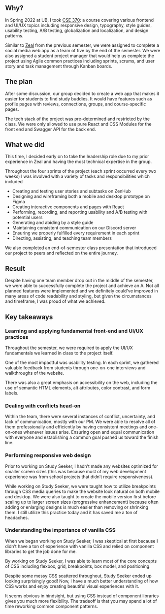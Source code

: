 ## Why?

In Spring 2022 at UB, I took [CSE 370](https://catalog.buffalo.edu/courses/index.php?abbr=CSE&num=370): a course covering various frontend and UI/UX topics including responsive design, typography, style guides, usability testing, A/B testing, globalization and localization, and design patterns.

Similar to [Zeal](https://www.tommychow.com/projects/zeal) from the previous semester, we were assigned to complete a social media web app as a team of five by the end of the semester. We were also assigned a student project manager that would help us complete the project using Agile common practices including sprints, scrums, and user story and task management through Kanban boards.

## The plan

After some discussion, our group decided to create a web app that makes it easier for students to find study buddies. It would have features such as profile pages with reviews, connections, groups, and course-specific pages.

The tech stack of the project was pre-determined and restricted by the class. We were only allowed to use pure React and CSS Modules for the front end and Swagger API for the back end.

## What we did

This time, I decided early on to take the leadership role due to my prior experience in Zeal and having the most technical expertise in the group.

Throughout the four sprints of the project (each sprint occurred every two weeks) I was involved with a variety of tasks and responsibilities which included

- Creating and testing user stories and subtasks on ZenHub
- Designing and wireframing both a mobile and desktop prototype on Figma
- Creating interactive components and pages with React
- Performing, recording, and reporting usability and A/B testing with potential users
- Generating and abiding by a style guide
- Maintaining consistent communication on our Discord server
- Ensuring we properly fulfilled every requirement in each sprint
- Directing, assisting, and teaching team members

We also completed an end-of-semester class presentation that introduced our project to peers and reflected on the entire journey.

## Result

Despite having one team member drop out in the middle of the semester, we were able to successfully complete the project and achieve an A. Not all planned features were implemented and we definitely could've improved in many areas of code readability and styling, but given the circumstances and timeframe, I was proud of what we achieved.

## Key takeaways

### Learning and applying fundamental front-end and UI/UX practices

Throughout the semester, we were required to apply the UI/UX fundamentals we learned in class to the project itself.

One of the most impactful was usability testing. In each sprint, we gathered valuable feedback from students through one-on-one interviews and walkthroughs of the website.

There was also a great emphasis on accessibility on the web, including the use of semantic HTML elements, alt attributes, color contrast, and form labels.

### Dealing with conflicts head-on

Within the team, there were several instances of conflict, uncertainty, and lack of communication, mostly with our PM. We were able to resolve all of them professionally and efficiently by having consistent meetings and one-on-ones whenever issues arise. Ensuring open and equal communication with everyone and establishing a common goal pushed us toward the finish line.

### Performing responsive web design

Prior to working on Study Seeker, I hadn’t made any websites optimized for smaller screen sizes (this was because most of my web development experience was from school projects that didn’t require responsiveness).

While working on Study Seeker, we were taught how to utilize breakpoints through CSS media queries to make the website look natural on both mobile and desktop. We were also taught to create the mobile version first before scaling up to larger screen sizes (progressive enhancement) because often adding or enlarging designs is much easier than removing or shrinking them. I still utilize this practice today and it has saved me a ton of headaches.

### Understanding the importance of vanilla CSS

When we began working on Study Seeker, I was skeptical at first because I didn’t have a ton of experience with vanilla CSS and relied on component libraries to get the job done for me.

By working on Study Seeker, I was able to learn most of the core concepts of CSS including flexbox, grid, breakpoints, box model, and positioning.

Despite some messy CSS scattered throughout, Study Seeker ended up looking surprisingly good! Now, I have a much better understanding of how CSS works and enjoy creating beautiful visual experiences with it.

It seems obvious in hindsight, but using CSS instead of component libraries gives you much more flexibility. The tradeoff is that you may spend a lot of time reworking common component patterns.
